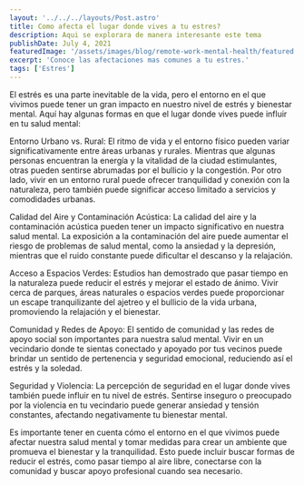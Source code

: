 ```yaml
---
layout: '../../../layouts/Post.astro'
title: Como afecta el lugar donde vives a tu estres?
description: Aqui se explorara de manera interesante este tema
publishDate: July 4, 2021
featuredImage: '/assets/images/blog/remote-work-mental-health/featured.jpg'
excerpt: 'Conoce las afectaciones mas comunes a tu estres.'
tags: ['Estres']
---
```



<YouTubeEmbed url="https://www.youtube.com/watch?v=Ox7_4rNkLHk" rounded />


El estrés es una parte inevitable de la vida, pero el entorno en el que vivimos puede tener un gran impacto en nuestro nivel de estrés y bienestar mental. Aquí hay algunas formas en que el lugar donde vives puede influir en tu salud mental:

Entorno Urbano vs. Rural: El ritmo de vida y el entorno físico pueden variar significativamente entre áreas urbanas y rurales. Mientras que algunas personas encuentran la energía y la vitalidad de la ciudad estimulantes, otras pueden sentirse abrumadas por el bullicio y la congestión. Por otro lado, vivir en un entorno rural puede ofrecer tranquilidad y conexión con la naturaleza, pero también puede significar acceso limitado a servicios y comodidades urbanas.

Calidad del Aire y Contaminación Acústica: La calidad del aire y la contaminación acústica pueden tener un impacto significativo en nuestra salud mental. La exposición a la contaminación del aire puede aumentar el riesgo de problemas de salud mental, como la ansiedad y la depresión, mientras que el ruido constante puede dificultar el descanso y la relajación.

Acceso a Espacios Verdes: Estudios han demostrado que pasar tiempo en la naturaleza puede reducir el estrés y mejorar el estado de ánimo. Vivir cerca de parques, áreas naturales o espacios verdes puede proporcionar un escape tranquilizante del ajetreo y el bullicio de la vida urbana, promoviendo la relajación y el bienestar.

Comunidad y Redes de Apoyo: El sentido de comunidad y las redes de apoyo social son importantes para nuestra salud mental. Vivir en un vecindario donde te sientas conectado y apoyado por tus vecinos puede brindar un sentido de pertenencia y seguridad emocional, reduciendo así el estrés y la soledad.

Seguridad y Violencia: La percepción de seguridad en el lugar donde vives también puede influir en tu nivel de estrés. Sentirse inseguro o preocupado por la violencia en tu vecindario puede generar ansiedad y tensión constantes, afectando negativamente tu bienestar mental.

Es importante tener en cuenta cómo el entorno en el que vivimos puede afectar nuestra salud mental y tomar medidas para crear un ambiente que promueva el bienestar y la tranquilidad. Esto puede incluir buscar formas de reducir el estrés, como pasar tiempo al aire libre, conectarse con la comunidad y buscar apoyo profesional cuando sea necesario.